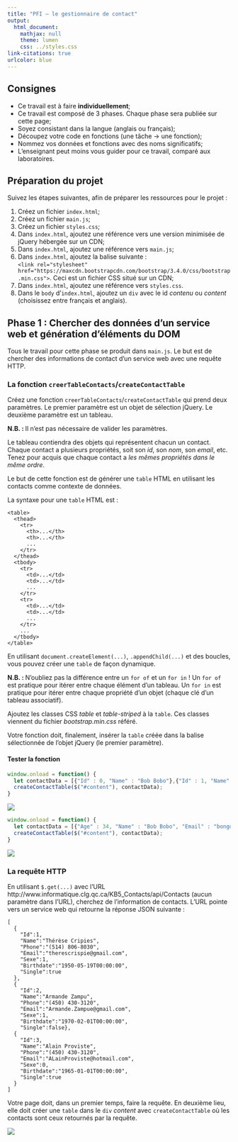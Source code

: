 ```yaml
---
title: "PFI — le gestionnaire de contact"
output:
  html_document:
    mathjax: null
    theme: lumen
    css: ../styles.css
link-citations: true
urlcolor: blue
---
```


## Consignes

* Ce travail est à faire **individuellement**;
* Ce travail est composé de 3 phases. Chaque phase sera publiée sur cette page;
* Soyez consistant dans la langue (anglais ou français);
* Découpez votre code en fonctions (une tâche → une fonction);
* Nommez vos données et fonctions avec des noms significatifs;
* L'enseignant peut moins vous guider pour ce travail, comparé aux laboratoires.


## Préparation du projet
Suivez les étapes suivantes, afin de préparer les ressources pour le projet :

1. Créez un fichier `index.html`;
2. Créez un fichier `main.js`;
3. Créez un fichier `styles.css`;
4. Dans `index.html`, ajoutez une référence vers une version minimisée de jQuery hébergée sur un CDN;
5. Dans `index.html`, ajoutez une référence vers `main.js`;
6. Dans `index.html`, ajoutez la balise suivante :  
`<link rel="stylesheet" href="https://maxcdn.bootstrapcdn.com/bootstrap/3.4.0/css/bootstrap.min.css">`. Ceci est un fichier CSS situé sur un CDN;
7. Dans `index.html`, ajoutez une référence vers `styles.css`.
8. Dans le `body` d'`index.html`, ajoutez un `div` avec le id _contenu_ ou _content_ (choisissez entre français et anglais).

## Phase 1 : Chercher des données d'un service web et génération d'éléments du DOM
Tous le travail pour cette phase se produit dans `main.js`. Le but est de chercher des informations de contact d'un service web avec une requête HTTP.

### La fonction `creerTableContacts`/`createContactTable`
Créez une fonction `creerTableContacts`/`createContactTable` qui prend deux paramètres.
Le premier paramètre est un objet de sélection jQuery. Le deuxième paramètre est un tableau.

**N.B. : ** Il n'est pas nécessaire de valider les paramètres.

Le tableau contiendra des objets qui représentent chacun un contact. Chaque contact a plusieurs propriétés, soit son _id_, son _nom_, son _email_, etc. Tenez pour acquis que chaque contact a *les mêmes propriétés dans le même ordre*.

Le but de cette fonction est de générer une `table` HTML en utilisant les contacts comme contexte de données.

La syntaxe pour une `table` HTML est :
```
<table>
  <thead>
    <tr>
      <th>...</th>
      <th>...</th>
      ...
    </tr>
  </thead>
  <tbody>
    <tr>
      <td>...</td>
      <td>...</td>
      ...
    </tr>
    <tr>
      <td>...</td>
      <td>...</td>
      ...
    </tr>
    ...
  </tbody>
</table>
```

En utilisant `document.createElement(...)`, `.appendChild(...)` et des boucles, vous pouvez créer une `table` de façon dynamique.

**N.B. : ** N'oubliez pas la différence entre un `for of` et un `for in` ! Un `for of` est pratique pour itérer entre chaque élément d'un tableau. Un `for in` est pratique pour itérer entre chaque propriété d'un objet (chaque clé d'un tableau associatif).

Ajoutez les classes CSS _table_ et _table-striped_ à la `table`. Ces classes viennent du fichier _bootstrap.min.css_ référé.

Votre fonction doit, finalement, insérer la `table` créée dans la balise sélectionnée de l'objet jQuery (le premier paramètre).

#### Tester la fonction
```js
window.onload = function() {
  let contactData = [{"Id" : 0, "Name" : "Bob Bobo"},{"Id" : 1, "Name" : "Caro Carcaro"}];
  createContactTable($("#content"), contactData);
}
```

![](1.png)

```js
window.onload = function() {
  let contactData = [{"Age" : 34, "Name" : "Bob Bobo", "Email" : "bongo12@gmail.com"},{"Age" : 29, "Name" : "Caro Carcaro", "Email" : "busmagique90@gmail.com"}];
  createContactTable($("#content"), contactData);
}
```

![](2.png)

### La requête HTTP
En utilisant `$.get(...)` avec l'URL http://www.informatique.clg.qc.ca/KB5_Contacts/api/Contacts (aucun paramètre dans l'URL), cherchez de l'information de contacts. L'URL pointe vers un service web qui retourne la réponse JSON suivante :
```
[
  {
    "Id":1,
    "Name":"Thérèse Cripies",
    "Phone":"(514) 806-8030",
    "Email":"therescrispie@gmail.com",
    "Sexe":1,
    "Birthdate":"1950-05-19T00:00:00",
    "Single":true
  },
  {
    "Id":2,
    "Name":"Armande Zampu",
    "Phone":"(450) 430-3120",
    "Email":"Armande.Zampue@gmail.com",
    "Sexe":1,
    "Birthdate":"1970-02-01T00:00:00",
    "Single":false},
  {
    "Id":3,
    "Name":"Alain Proviste",
    "Phone":"(450) 430-3120",
    "Email":"ALainProviste@hotmail.com",
    "Sexe":0,
    "Birthdate":"1965-01-01T00:00:00",
    "Single":true
  }
]
```

Votre page doit, dans un premier temps, faire la requête. En deuxième lieu, elle doit créer une `table` dans le `div` _content_ avec `createContactTable` où les contacts sont ceux retournés par la requête.

![](3.png)
